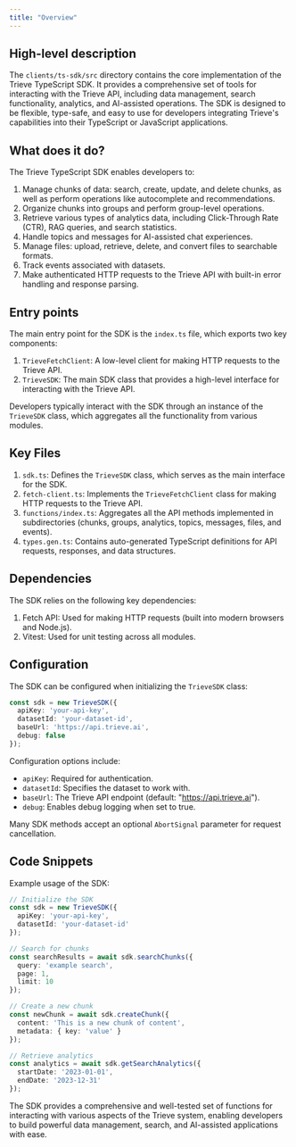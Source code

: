 ```yaml
---
title: "Overview"
---
```


## High-level description
The `clients/ts-sdk/src` directory contains the core implementation of the Trieve TypeScript SDK. It provides a comprehensive set of tools for interacting with the Trieve API, including data management, search functionality, analytics, and AI-assisted operations. The SDK is designed to be flexible, type-safe, and easy to use for developers integrating Trieve's capabilities into their TypeScript or JavaScript applications.

## What does it do?
The Trieve TypeScript SDK enables developers to:

1. Manage chunks of data: search, create, update, and delete chunks, as well as perform operations like autocomplete and recommendations.
2. Organize chunks into groups and perform group-level operations.
3. Retrieve various types of analytics data, including Click-Through Rate (CTR), RAG queries, and search statistics.
4. Handle topics and messages for AI-assisted chat experiences.
5. Manage files: upload, retrieve, delete, and convert files to searchable formats.
6. Track events associated with datasets.
7. Make authenticated HTTP requests to the Trieve API with built-in error handling and response parsing.

## Entry points
The main entry point for the SDK is the `index.ts` file, which exports two key components:

1. `TrieveFetchClient`: A low-level client for making HTTP requests to the Trieve API.
2. `TrieveSDK`: The main SDK class that provides a high-level interface for interacting with the Trieve API.

Developers typically interact with the SDK through an instance of the `TrieveSDK` class, which aggregates all the functionality from various modules.

## Key Files
1. `sdk.ts`: Defines the `TrieveSDK` class, which serves as the main interface for the SDK.
2. `fetch-client.ts`: Implements the `TrieveFetchClient` class for making HTTP requests to the Trieve API.
3. `functions/index.ts`: Aggregates all the API methods implemented in subdirectories (chunks, groups, analytics, topics, messages, files, and events).
4. `types.gen.ts`: Contains auto-generated TypeScript definitions for API requests, responses, and data structures.

## Dependencies
The SDK relies on the following key dependencies:

1. Fetch API: Used for making HTTP requests (built into modern browsers and Node.js).
2. Vitest: Used for unit testing across all modules.

## Configuration
The SDK can be configured when initializing the `TrieveSDK` class:

```typescript
const sdk = new TrieveSDK({
  apiKey: 'your-api-key',
  datasetId: 'your-dataset-id',
  baseUrl: 'https://api.trieve.ai',
  debug: false
});
```

Configuration options include:
- `apiKey`: Required for authentication.
- `datasetId`: Specifies the dataset to work with.
- `baseUrl`: The Trieve API endpoint (default: "https://api.trieve.ai").
- `debug`: Enables debug logging when set to true.

Many SDK methods accept an optional `AbortSignal` parameter for request cancellation.

## Code Snippets

Example usage of the SDK:

```typescript
// Initialize the SDK
const sdk = new TrieveSDK({
  apiKey: 'your-api-key',
  datasetId: 'your-dataset-id'
});

// Search for chunks
const searchResults = await sdk.searchChunks({
  query: 'example search',
  page: 1,
  limit: 10
});

// Create a new chunk
const newChunk = await sdk.createChunk({
  content: 'This is a new chunk of content',
  metadata: { key: 'value' }
});

// Retrieve analytics
const analytics = await sdk.getSearchAnalytics({
  startDate: '2023-01-01',
  endDate: '2023-12-31'
});
```

The SDK provides a comprehensive and well-tested set of functions for interacting with various aspects of the Trieve system, enabling developers to build powerful data management, search, and AI-assisted applications with ease.